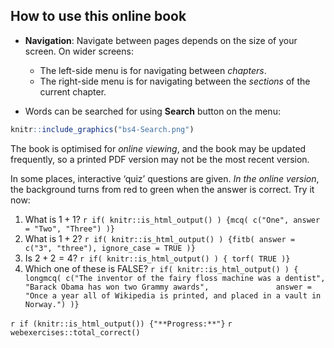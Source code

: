 
## How to use this online book {-}

* **Navigation**: Navigate between pages depends on the size of your screen.
On wider screens:

  - The left-side menu is for navigating between *chapters*.
  - The right-side menu is for navigating between the *sections* of the current chapter.

* Words can be searched for using **Search** button on the menu:
  
```r
knitr::include_graphics("bs4-Search.png")
```




::: {.importantBox .important data-latex="{iconmonstr-warning-8-240.png}"}
The book is optimised for *online viewing*,
and the book may be updated frequently,
so a printed PDF version may not be the most recent version.
:::


In some places, 
interactive 'quiz' questions are given.
*In the online version*,
the background turns from red to green when the answer is correct.
Try it now:

1. What is $1+1$?
`r if( knitr::is_html_output() ) {mcq( c("One", answer = "Two", "Three") )}`
1. What is $1+2$?
`r if( knitr::is_html_output() ) {fitb( answer = c("3", "three"), ignore_case = TRUE )}`
1. Is $2 + 2 = 4$?
`r if( knitr::is_html_output() ) { torf( TRUE )}`
1. Which one of these is FALSE?
`r if( knitr::is_html_output() ) { 
   longmcq( c("The inventor of the fairy floss machine was a dentist",
              "Barack Obama has won two Grammy awards",
              answer = "Once a year all of Wikipedia is printed, and placed in a vault in Norway.") )}`

::: {.progressBox .progress}
`r if (knitr::is_html_output()) {"**Progress:**"}`
`r webexercises::total_correct()`
:::
